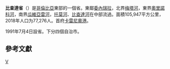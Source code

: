 {{Infobox settlement
| name = 比查达省
| native_name = {{lang|es|Departamento del Vichada}}
| settlement_type = [[哥伦比亚行政区划|哥伦比亚省份]]
| motto = ''“Tierra de hombres para hombres sin tierra”''
| image_skyline = 
| imagesize = 
| image_caption = 
| image_flag = File:Flag of Vichada.svg
| image_seal = File:Escudo del Vichada.svg
| image_map = File:Vichada in Colombia (mainland).svg
| map_caption = 比查达省在哥伦比亚的位置
| image_map1 = File:Vichada Topographic 2.png
| map_caption1 = 比查达省地形图
| subdivision_type = 国家
| subdivision_name = {{COL}}
| subdivision_type1 = 大区
| subdivision_name1 = {{link-en|哥伦比亚加勒比大区|Caribbean region of Colombia}}
| seat_type = 省会
| seat = [[卡雷尼奥港|卡雷尼奥港]]
| leader_title = [[省长|省长]]
| leader_name = Luis Carlos Álvarez Morales（2016-2019）
| established_title = 设立
| established_date = 1913年6月3日
| established_title2 = 设省
| established_date2 = 1991年7月4日
| elevation_m = 104
| area_total_km2 = 105947
| area_rank = [[哥伦比亚省份面积列表|第2位]]
| population_as_of = 2018年
| population_total = 77276
| population_rank = [[哥伦比亚省份人口列表|第31位]]
| population_density_km2 = auto
| population_demonym = Vichadense
| timezone = [[UTC−05:00|UTC−05:00]]
| utc_offset = -5
| timezone_DST = 
| coordinates = {{coord|6|11|00|N|67|28|00|W|region:|display=inline}}
| postal_code_type = [[邮编|邮编]]
| postal_code = 99
| area_code = +(8)
| blank_name = [[ISO_3166|ISO 3166代码]]
| blank_info = CO-VID
| website = {{url|www.vichada.gov.co}}
}}
'''比查達省'''（{{lang|es|Departamento del Vichada}}）是[[哥倫比亞|哥倫比亞]]東部的一個省。東鄰[[委內瑞拉|委內瑞拉]]，北界[[梅塔河|梅塔河]]，東界[[奧里諾科河|奧里諾科河]]，南界[[瓜維亞雷河|瓜維亞雷河]]，[[托莫河|托莫河]]、[[比查達河|比查達河]]在中部流過。面積105,947平方公里，2018年人口为77,276人。首府[[卡雷尼奧港|卡雷尼奧港]]。

1991年7月4日設省。下分四個自治市。
== 參考文獻 ==
<div class="references-small">
<references />
</div>
{{Departments of Colombia}}

[[Category:哥倫比亞行政區劃|V]]